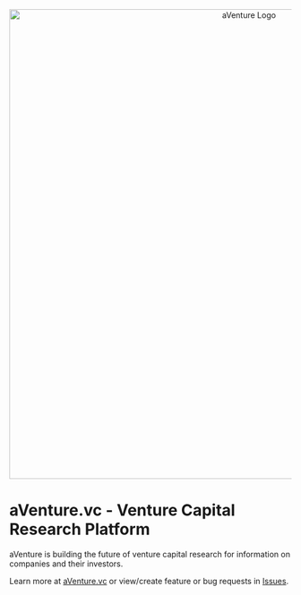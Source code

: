 <div align="center">
  <img
    src="images/logos/aventure_logo_1280x_wide_reduced_transparent.png"
    alt="aVenture Logo"
    width="840"
    style="max-width: 100%; height: auto;"
  />
</div>

# aVenture.vc - Venture Capital Research Platform

aVenture is building the future of venture capital research for information on companies and their investors.

Learn more at [aVenture.vc](https://aventure.vc) or view/create feature or bug requests in [Issues](https://github.com/aventurevc/aventure-app/issues).
